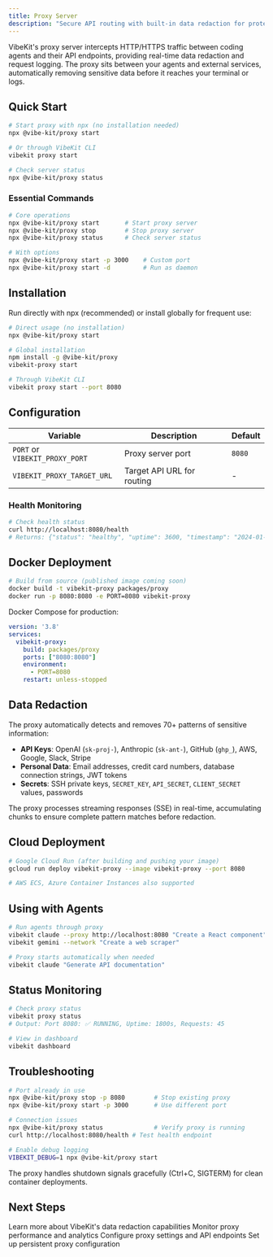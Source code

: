 ```yaml
---
title: Proxy Server
description: "Secure API routing with built-in data redaction for protecting sensitive information in agent communications."
---
```


VibeKit's proxy server intercepts HTTP/HTTPS traffic between coding agents and their API endpoints, providing real-time data redaction and request logging. The proxy sits between your agents and external services, automatically removing sensitive data before it reaches your terminal or logs.

## Quick Start

```bash
# Start proxy with npx (no installation needed)
npx @vibe-kit/proxy start

# Or through VibeKit CLI
vibekit proxy start

# Check server status
npx @vibe-kit/proxy status
```

### Essential Commands

```bash
# Core operations
npx @vibe-kit/proxy start       # Start proxy server
npx @vibe-kit/proxy stop        # Stop proxy server  
npx @vibe-kit/proxy status      # Check server status

# With options
npx @vibe-kit/proxy start -p 3000    # Custom port
npx @vibe-kit/proxy start -d         # Run as daemon
```

## Installation

Run directly with npx (recommended) or install globally for frequent use:

```bash
# Direct usage (no installation)
npx @vibe-kit/proxy start

# Global installation
npm install -g @vibe-kit/proxy
vibekit-proxy start

# Through VibeKit CLI
vibekit proxy start --port 8080
```

## Configuration

| Variable | Description | Default |
|----------|-------------|---------|
| `PORT` or `VIBEKIT_PROXY_PORT` | Proxy server port | `8080` |
| `VIBEKIT_PROXY_TARGET_URL` | Target API URL for routing | - |

### Health Monitoring

```bash
# Check health status
curl http://localhost:8080/health
# Returns: {"status": "healthy", "uptime": 3600, "timestamp": "2024-01-15T10:30:00.000Z", "requestCount": 142}
```

## Docker Deployment

```bash
# Build from source (published image coming soon)
docker build -t vibekit-proxy packages/proxy
docker run -p 8080:8080 -e PORT=8080 vibekit-proxy
```

Docker Compose for production:
```yaml
version: '3.8'
services:
  vibekit-proxy:
    build: packages/proxy
    ports: ["8080:8080"]
    environment:
      - PORT=8080
    restart: unless-stopped
```

## Data Redaction

The proxy automatically detects and removes 70+ patterns of sensitive information:

- **API Keys**: OpenAI (`sk-proj-`), Anthropic (`sk-ant-`), GitHub (`ghp_`), AWS, Google, Slack, Stripe
- **Personal Data**: Email addresses, credit card numbers, database connection strings, JWT tokens
- **Secrets**: SSH private keys, `SECRET_KEY`, `API_SECRET`, `CLIENT_SECRET` values, passwords

The proxy processes streaming responses (SSE) in real-time, accumulating chunks to ensure complete pattern matches before redaction.

## Cloud Deployment

```bash
# Google Cloud Run (after building and pushing your image)
gcloud run deploy vibekit-proxy --image vibekit-proxy --port 8080

# AWS ECS, Azure Container Instances also supported
```

## Using with Agents

```bash
# Run agents through proxy
vibekit claude --proxy http://localhost:8080 "Create a React component"
vibekit gemini --network "Create a web scraper"

# Proxy starts automatically when needed
vibekit claude "Generate API documentation"
```

## Status Monitoring

```bash
# Check proxy status
vibekit proxy status
# Output: Port 8080: ✅ RUNNING, Uptime: 1800s, Requests: 45

# View in dashboard
vibekit dashboard
```

## Troubleshooting

```bash
# Port already in use
npx @vibe-kit/proxy stop -p 8080        # Stop existing proxy
npx @vibe-kit/proxy start -p 3000       # Use different port

# Connection issues  
npx @vibe-kit/proxy status              # Verify proxy is running
curl http://localhost:8080/health # Test health endpoint

# Enable debug logging
VIBEKIT_DEBUG=1 npx @vibe-kit/proxy start
```

The proxy handles shutdown signals gracefully (Ctrl+C, SIGTERM) for clean container deployments.

## Next Steps

<CardGroup cols={2}>
  <Card title="Built-in Redaction" icon="shield-check" href="/cli/redaction" color="#888">
    Learn more about VibeKit's data redaction capabilities
  </Card>
  <Card title="Observability" icon="chart-line" href="/cli/observability" color="#888">
    Monitor proxy performance and analytics
  </Card>
  <Card title="Environment Variables" icon="code" href="/cli/environment-variables" color="#888">
    Configure proxy settings and API endpoints
  </Card>
  <Card title="Configuration Files" icon="gear" href="/cli/configuration-files" color="#888">
    Set up persistent proxy configuration
  </Card>
</CardGroup>